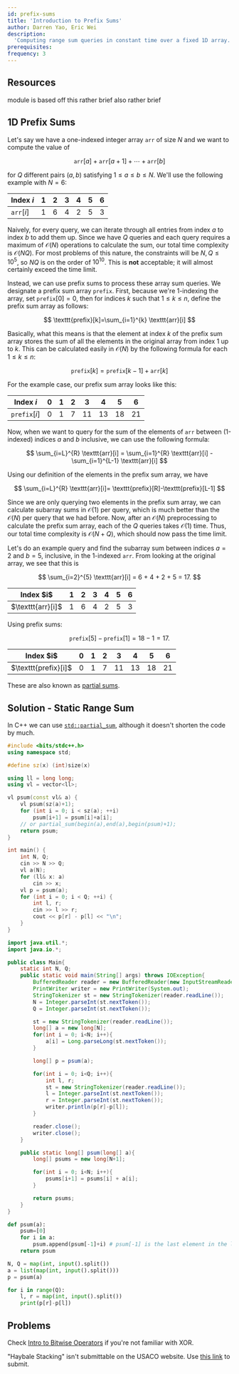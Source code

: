 ```yaml
---
id: prefix-sums
title: 'Introduction to Prefix Sums'
author: Darren Yao, Eric Wei
description:
  'Computing range sum queries in constant time over a fixed 1D array.'
prerequisites:
frequency: 3
---
```


<!-- equivalent to [CSES Range Sum Queries I](https://cses.fi/problemset/task/1646) -->

<FocusProblem problem="sample" />

## Resources

<Resources title="Additional">
	<Resource source="IUSACO" title="11 - Prefix Sums">
		module is based off this
	</Resource>
	<Resource source="CPH" title="9.1 - Sum Queries">
		rather brief
	</Resource>
	<Resource source="PAPS" title="11.2.1 - Prefix Precomputation">
		also rather brief
	</Resource>
</Resources>

## 1D Prefix Sums

Let's say we have a one-indexed integer array $\texttt{arr}$ of size $N$ and we
want to compute the value of

$$
\texttt{arr}[a]+\texttt{arr}[a+1]+\cdots+\texttt{arr}[b]
$$

for $Q$ different pairs $(a,b)$ satisfying $1\le a\le b\le N$. We'll use the
following example with $N = 6$:

<center>

| Index $i$         | 1   | 2   | 3   | 4   | 5   | 6   |
| ----------------- | --- | --- | --- | --- | --- | --- |
| $\texttt{arr}[i]$ | 1   | 6   | 4   | 2   | 5   | 3   |

</center>

Naively, for every query, we can iterate through all entries from index $a$ to
index $b$ to add them up. Since we have $Q$ queries and each query requires a
maximum of $\mathcal{O}(N)$ operations to calculate the sum, our total time
complexity is $\mathcal{O}(NQ)$. For most problems of this nature, the
constraints will be $N, Q \leq 10^5$, so $NQ$ is on the order of $10^{10}$. This
is **not** acceptable; it will almost certainly exceed the time limit.

Instead, we can use prefix sums to process these array sum queries. We designate
a prefix sum array $\texttt{prefix}$. First, because we're 1-indexing the array,
set $\texttt{prefix}[0]=0$, then for indices $k$ such that $1 \leq k \leq n$,
define the prefix sum array as follows:

$$
\texttt{prefix}[k]=\sum_{i=1}^{k} \texttt{arr}[i]
$$

Basically, what this means is that the element at index $k$ of the prefix sum
array stores the sum of all the elements in the original array from index $1$ up
to $k$. This can be calculated easily in $\mathcal{O}(N)$ by the following
formula for each $1\le k\le n$:

$$
\texttt{prefix}[k]=\texttt{prefix}[k-1]+\texttt{arr}[k]
$$

For the example case, our prefix sum array looks like this:

<center>

| Index $i$            | 0   | 1   | 2   | 3   | 4   | 5   | 6   |
| -------------------- | --- | --- | --- | --- | --- | --- | --- |
| $\texttt{prefix}[i]$ | 0   | 1   | 7   | 11  | 13  | 18  | 21  |

</center>

Now, when we want to query for the sum of the elements of $\texttt{arr}$ between
(1-indexed) indices $a$ and $b$ inclusive, we can use the following formula:

$$
\sum_{i=L}^{R} \texttt{arr}[i] = \sum_{i=1}^{R} \texttt{arr}[i] - \sum_{i=1}^{L-1} \texttt{arr}[i]
$$

Using our definition of the elements in the prefix sum array, we have

$$
\sum_{i=L}^{R} \texttt{arr}[i]= \texttt{prefix}[R]-\texttt{prefix}[L-1]
$$

Since we are only querying two elements in the prefix sum array, we can
calculate subarray sums in $\mathcal{O}(1)$ per query, which is much better than
the $\mathcal{O}(N)$ per query that we had before. Now, after an
$\mathcal{O}(N)$ preprocessing to calculate the prefix sum array, each of the
$Q$ queries takes $\mathcal{O}(1)$ time. Thus, our total time complexity is
$\mathcal{O}(N+Q)$, which should now pass the time limit.

Let's do an example query and find the subarray sum between indices $a = 2$ and
$b = 5$, inclusive, in the 1-indexed $\texttt{arr}$. From looking at the
original array, we see that this is

$$
\sum_{i=2}^{5} \texttt{arr}[i] = 6 + 4 + 2 + 5 = 17.
$$

<center>

<table>
<thead>
<tr>
<th>Index $i$</th>
<th>1</th>
<th>2</th>
<th>3</th>
<th>4</th>
<th>5</th>
<th>6</th>
</tr>
</thead>
<tbody>
<tr>
<td>$\texttt{arr}[i]$</td>
<td>1</td>
<td className="bg-yellow-100 dark:bg-yellow-800">6</td>
<td className="bg-yellow-100 dark:bg-yellow-800">4</td>
<td className="bg-yellow-100 dark:bg-yellow-800">2</td>
<td className="bg-yellow-100 dark:bg-yellow-800">5</td>
<td>3</td>
</tr>
</tbody>
</table>

</center>

Using prefix sums:

$$
\texttt{prefix}[5] - \texttt{prefix}[1] = 18 - 1 = 17.
$$

<center>

<table>
<thead>
<tr>
<th>Index $i$</th>
<th>0</th>
<th>1</th>
<th>2</th>
<th>3</th>
<th>4</th>
<th>5</th>
<th>6</th>
</tr>
</thead>
<tbody>
<tr>
<td>$\texttt{prefix}[i]$</td>
<td className="bg-red-100 dark:bg-red-800">0</td>
<td className="bg-red-100 dark:bg-red-800">1</td>
<td className="bg-green-100 dark:bg-green-800">7</td>
<td className="bg-green-100 dark:bg-green-800">11</td>
<td className="bg-green-100 dark:bg-green-800">13</td>
<td className="bg-green-100 dark:bg-green-800">18</td>
<td>21</td>
</tr>
</tbody>
</table>

</center>

These are also known as
[partial sums](https://mathworld.wolfram.com/PartialSum.html).

<!-- ### Solution - Static Range Sum

-->

## Solution - Static Range Sum

<LanguageSection>

<CPPSection>

In C++ we can use
[`std::partial_sum`](http://www.cplusplus.com/reference/numeric/partial_sum/),
although it doesn't shorten the code by much.

```cpp
#include <bits/stdc++.h>
using namespace std;

#define sz(x) (int)size(x)

using ll = long long;
using vl = vector<ll>;

vl psum(const vl& a) {
	vl psum(sz(a)+1);
	for (int i = 0; i < sz(a); ++i)
		psum[i+1] = psum[i]+a[i];
	// or partial_sum(begin(a),end(a),begin(psum)+1);
	return psum;
}

int main() {
	int N, Q;
	cin >> N >> Q;
	vl a(N);
	for (ll& x: a)
		cin >> x;
	vl p = psum(a);
	for (int i = 0; i < Q; ++i) {
		int l, r;
		cin >> l >> r;
		cout << p[r] - p[l] << "\n";
	}
}
```

</CPPSection>

<JavaSection>

```java
import java.util.*;
import java.io.*;

public class Main{
	static int N, Q;
	public static void main(String[] args) throws IOException{
		BufferedReader reader = new BufferedReader(new InputStreamReader(System.in));
		PrintWriter writer = new PrintWriter(System.out);
		StringTokenizer st = new StringTokenizer(reader.readLine());
		N = Integer.parseInt(st.nextToken());
		Q = Integer.parseInt(st.nextToken());

		st = new StringTokenizer(reader.readLine());
		long[] a = new long[N];
		for(int i = 0; i<N; i++){
			a[i] = Long.parseLong(st.nextToken());
		}

		long[] p = psum(a);

		for(int i = 0; i<Q; i++){
			int l, r;
			st = new StringTokenizer(reader.readLine());
			l = Integer.parseInt(st.nextToken());
			r = Integer.parseInt(st.nextToken());
			writer.println(p[r]-p[l]);
		}

		reader.close();
		writer.close();
	}

	public static long[] psum(long[] a){
		long[] psums = new long[N+1];

		for(int i = 0; i<N; i++){
			psums[i+1] = psums[i] + a[i];
		}

		return psums;
	}
}
```

</JavaSection>

<PySection>

```python
def psum(a):
	psum=[0]
	for i in a:
		psum.append(psum[-1]+i) # psum[-1] is the last element in the list
	return psum

N, Q = map(int, input().split())
a = list(map(int, input().split()))
p = psum(a)

for i in range(Q):
	l, r = map(int, input().split())
	print(p[r]-p[l])
```

</PySection>

</LanguageSection>

## Problems

<Problems problems="cum" />

<Info title="XOR">

Check [Intro to Bitwise Operators](/gold/intro-bitwise) if you're not familiar
with XOR.

</Info>

<!--

Hint: The XOR of any number with itself is zero.

-->

<Warning>

"Haybale Stacking" isn't submittable on the USACO website. Use
[this link](https://www.spoj.com/problems/HAYBALE/) to submit.

</Warning>
